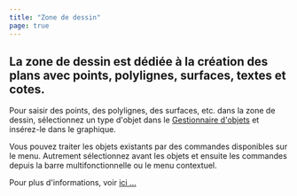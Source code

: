 ```yaml
---
title: "Zone de dessin"
page: true
---
```

##  La zone de dessin est d&#233;di&#233;e &#224; la cr&#233;ation des plans avec points, polylignes, surfaces, textes et cotes. 

Pour saisir des points, des polylignes, des surfaces, etc. dans la zone de dessin, s&#233;lectionnez un type d&#39;objet dans le [Gestionnaire d&#39;objets](../objektmanager/)
 et ins&#233;rez-le dans le graphique.

Vous pouvez traiter les objets existants par des commandes disponibles sur le menu. Autrement s&#233;lectionnez avant les objets et ensuite les commandes depuis la barre multifonctionnelle ou le menu contextuel. 

Pour plus d&#39;informations, voir [ici ...](../grafik/uebersicht)
